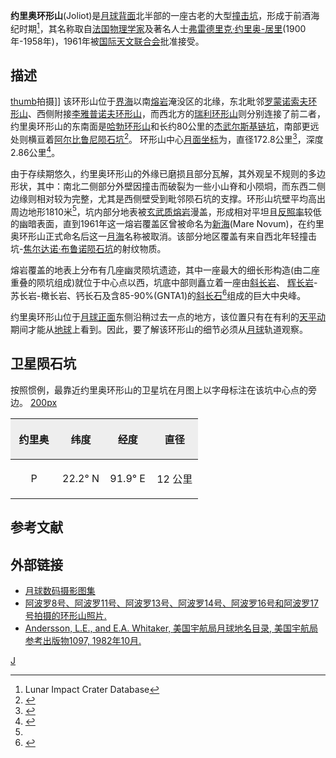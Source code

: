 {{lunar crater data|
 image=Joliot crater AS14-71-9889.jpg|260px|
 caption=[[阿波罗14号|阿波罗14号]]拍摄的约里奥环形山|
 latitude=25.8|
 N_or_S=N|
 longitude=93.4|
 E_or_W=E|
 diameter=172.8公里|
 depth=2.86公里|
 colong=269|
 eponym=[[弗雷德里克·约里奥-居里|弗雷德里克·约里奥-居里]]}}
'''约里奥环形山'''(Joliot)是[[月球背面|月球背面]]北半部的一座古老的大型[[撞击坑|撞击坑]]，形成于前酒海纪时期<ref name=LICD>Lunar Impact Crater Database</ref>，其名称取自[[法国|法国]][[物理学家|物理学家]]及著名人士[[弗雷德里克·约里奥-居里|弗雷德里克·约里奥-居里]](1900年-1958年)，1961年被[[国际天文联合会|国际天文联合会]]批准接受。
==描述==
[[image:Joliot_LROC.jpg|thumb]]拍摄]]
该环形山位于[[界海|界海]]以南[[熔岩|熔岩]]淹没区的北缘，东北毗邻[[罗蒙诺索夫环形山|罗蒙诺索夫环形山]]、西侧附接[[李雅普诺夫环形山|李雅普诺夫环形山]]，而西北方的[[瑞利环形山|瑞利环形山]]则分别连接了前二者，约里奥环形山的东南面是[[哈勃环形山|哈勃环形山]]和长约80公里的[[杰武尔斯基链坑|杰武尔斯基链坑]]，南部更远处则横亘着[[阿尔比鲁尼陨石坑|阿尔比鲁尼陨石坑]]<ref>{{Cite web |url=http://planetarynames.wr.usgs.gov/images/Lunar/lac_46_lo.pdf |title=Joliot crater on the map LAC-46 |access-date=2016-05-22 |archive-date=2020-12-16 |archive-url=https://web.archive.org/web/20201216195304/https://planetarynames.wr.usgs.gov/images/Lunar/lac_46_lo.pdf |dead-url=no }}</ref>。
环形山中心[[月面坐标|月面坐标]]为{{Coord|25.79|N|93.39|E|globe:Moon|nogoogle=1|noosm=1}}，直径172.8公里<ref name="IAU">{{Cite web |url=http://planetarynames.wr.usgs.gov/Feature/2839 |title=Directory of the International Astronomical Union |access-date=2016-05-22 |archive-date=2020-12-08 |archive-url=https://web.archive.org/web/20201208033648/https://planetarynames.wr.usgs.gov/Feature/2839 |dead-url=no }}</ref>，深度2.86公里<ref>{{Cite web |url=http://fisherka.csolutionshosting.net/astronote/plan/craterdepth/html/CraterDepthFeatureNameWestfall.html |title=John E. Westfall's Atlas of the Lunar Terminator, Cambridge Univ. Press (2000) |access-date=2016-05-22 |archive-date=2014-12-18 |archive-url=https://archive.today/20141218234310/http://fisherka.csolutionshosting.net/astronote/plan/craterdepth/html/CraterDepthFeatureNameWestfall.html |dead-url=no }}</ref>。

由于存续期悠久，约里奥环形山的外缘已磨损且部分瓦解，其外观呈不规则的多边形状，其中：南北二侧部分外壁因撞击而破裂为一些小山脊和小陨垌，而东西二侧边缘则相对较为完整，尤其是西侧壁受到毗邻陨石坑的支撑。环形山坑壁平均高出周边地形1810米<ref name="LICD"/>，坑内部分地表被[[玄武岩|玄武质]][[熔岩|熔岩]]漫盖，形成相对平坦且[[反照率|反照率]]较低的幽暗表面，直到1961年这一熔岩覆盖区曾被命名为[[新海|新海]](Mare Novum)，在约里奥环形山正式命名后这一[[月海|月海]]名称被取消。该部分地区覆盖有来自西北年轻撞击坑-[[布鲁诺_(坑)|焦尔达诺·布鲁诺陨石坑]]的射纹物质。

熔岩覆盖的地表上分布有几座幽灵陨坑遗迹，其中一座最大的细长形构造(由二座重叠的陨坑组成)就位于中心点以西，坑底中部则矗立着一座由[[斜长岩|斜长岩]]、
[[辉长岩|辉长岩]]-苏长岩-橄长岩、钙长石及含85-90%(GNTA1)的[[斜长石|斜长石]]<ref>{{Cite web |url=http://the-moon.wikispaces.com/Joliot |title=Description Crater online The Moon-Wiki. |access-date=2016-05-22 |archive-date=2018-05-31 |archive-url=https://web.archive.org/web/20180531115338/http://the-moon.wikispaces.com/JOLIOT |dead-url=no }}</ref>组成的巨大中央峰。

约里奥环形山位于[[月球正面|月球正面]]东侧沿稍过去一点的地方，该位置只有在有利的[[天平动|天平动]]期间才能从[[地球|地球]]上看到。因此，要了解该环形山的细节必须从[[月球|月球]]轨道观察。

==卫星陨石坑==
按照惯例，最靠近约里奥环形山的卫星坑在月图上以字母标注在该坑中心点的旁边。
[[image:Joliot_satellite_craters_map.jpg|200px]]

 
{| class="wikitable"
!width="25%" style="background:#eeeeee;" |约里奥 
!width="25%" style="background:#eeeeee;" |纬度
!width="25%" style="background:#eeeeee;" |经度
!width="25%" style="background:#eeeeee;" |直径
|-
|align="center"|P
|align="center"|22.2° N
|align="center"|91.9° E
|align="center"|12 公里
|}{{clear}}
==参考文献==
{{reflist}}

==外部链接==
*[http://www.lpi.usra.edu/resources/lunar_orbiter/bin/srch_nam.shtml?Joliot%7C0 月球数码摄影图集] {{Wayback|url=http://www.lpi.usra.edu/resources/lunar_orbiter/bin/srch_nam.shtml?Joliot%7C0 |date=20201127013409 }}
*[http://www.lpi.usra.edu/resources/apollo/search/feature/?feature=Joliot 阿波罗8号、阿波罗11号、阿波罗13号、阿波罗14号、阿波罗16号和阿波罗17号拍摄的环形山照片.] {{Wayback|url=http://www.lpi.usra.edu/resources/apollo/search/feature/?feature=Joliot |date=20201127014440 }}
*[http://planet4589.org/astro/lunar/RP-1097.pdf Andersson, L.E., and E.A. Whitaker, 美国宇航局月球地名目录, 美国宇航局参考出版物1097, 1982年10月.] {{Wayback|url=http://planet4589.org/astro/lunar/RP-1097.pdf |date=20141006125838 }}

[[Category:月球环形山|J]]
{{月球環形山 (G-K)}}